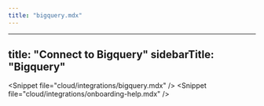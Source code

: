 ```yaml
---
title: "bigquery.mdx"
---
```


---
title: "Connect to Bigquery"
sidebarTitle: "Bigquery"
---

&lt;Snippet file="cloud/integrations/bigquery.mdx" /&gt;
&lt;Snippet file="cloud/integrations/onboarding-help.mdx" /&gt;
